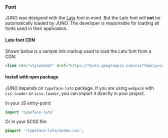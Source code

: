 <Meta title="📖 Guides/Use Lato Font" />

### Font

JUNO was designed with the [Lato](https://fonts.google.com/specimen/Lato) font in mind.
But the Lato font will **not** be automatically loaded by JUNO. The developer is responsible for loading all fonts used in their application.

#### Lato font CDN

Shown below is a sample link markup used to load the Lato font from a CDN:

```html
<link rel="stylesheet" href="https://fonts.googleapis.com/css?family=Lato:400,700,900" />
```

#### Install with npm package

JUNO depends on `typeface-lato` package. If you are using `webpack` with `css-loader` or `scss-loader`, you can import it directly in your project.

In your JS entry-point:

```js
import 'typeface-lato'
```

Or in your SCSS file:

```scss
@import '~typeface-lato/index.css';
```
